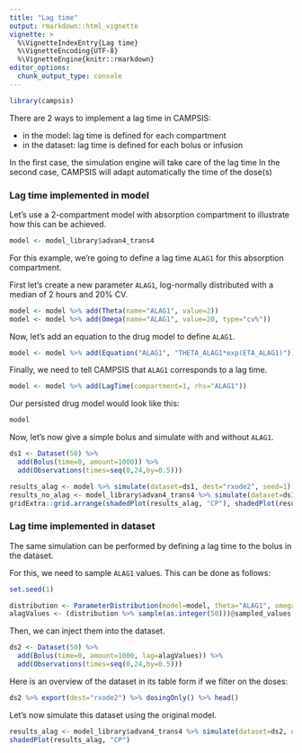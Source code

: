 ```yaml
---
title: "Lag time"
output: rmarkdown::html_vignette
vignette: >
  %\VignetteIndexEntry{Lag time}
  %\VignetteEncoding{UTF-8}
  %\VignetteEngine{knitr::rmarkdown}
editor_options: 
  chunk_output_type: console
---
```


```r
library(campsis)
```

There are 2 ways to implement a lag time in CAMPSIS:

* in the model: lag time is defined for each compartment
* in the dataset: lag time is defined for each bolus or infusion

In the first case, the simulation engine will take care of the lag time
In the second case, CAMPSIS will adapt automatically the time of the dose(s)

### Lag time implemented in model

Let's use a 2-compartment model with absorption compartment to illustrate how this can be achieved.

```r
model <- model_library$advan4_trans4
```

For this example, we're going to define a lag time `ALAG1` for this absorption compartment.

First let's create a new parameter `ALAG1`, log-normally distributed with a median of 2 hours and 20% CV.

```r
model <- model %>% add(Theta(name="ALAG1", value=2))
model <- model %>% add(Omega(name="ALAG1", value=20, type="cv%"))
```

Now, let's add an equation to the drug model to define `ALAG1`.
```r
model <- model %>% add(Equation("ALAG1", "THETA_ALAG1*exp(ETA_ALAG1)"))
```

Finally, we need to tell CAMPSIS that `ALAG1` corresponds to a lag time.

```r
model <- model %>% add(LagTime(compartment=1, rhs="ALAG1"))
```

Our persisted drug model would look like this:

```r
model
```

Now, let's now give a simple bolus and simulate with and without `ALAG1`.

```r
ds1 <- Dataset(50) %>%
  add(Bolus(time=0, amount=1000)) %>%
  add(Observations(times=seq(0,24,by=0.5)))
```


```r
results_alag <- model %>% simulate(dataset=ds1, dest="rxode2", seed=1)
results_no_alag <- model_library$advan4_trans4 %>% simulate(dataset=ds1, dest="rxode2", seed=1)
gridExtra::grid.arrange(shadedPlot(results_alag, "CP"), shadedPlot(results_no_alag, "CP"), nrow=1)
```

### Lag time implemented in dataset

The same simulation can be performed by defining a lag time to the bolus in the dataset.

For this, we need to sample `ALAG1` values. This can be done as follows:

```r
set.seed(1)
```

```r
distribution <- ParameterDistribution(model=model, theta="ALAG1", omega="ALAG1")
alagValues <- (distribution %>% sample(as.integer(50)))@sampled_values
```

Then, we can inject them into the dataset.

```r
ds2 <- Dataset(50) %>%
  add(Bolus(time=0, amount=1000, lag=alagValues)) %>%
  add(Observations(times=seq(0,24,by=0.5)))
```

Here is an overview of the dataset in its table form if we filter on the doses:

```r
ds2 %>% export(dest="rxode2") %>% dosingOnly() %>% head()
```

Let's now simulate this dataset using the original model.

```r
results_alag <- model_library$advan4_trans4 %>% simulate(dataset=ds2, dest="rxode2", seed=1)
shadedPlot(results_alag, "CP")
```

